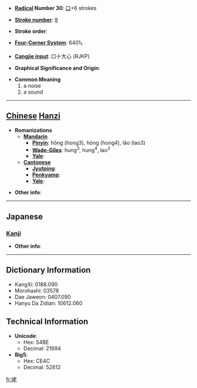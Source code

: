 * '''[[Wiktionary:Chinese radical index| Radical]] Number 30''': [[Wiktionary:Chinese radical index 口|口]]+6 strokes

* '''[[Wiktionary:Chinese total strokes index|Stroke number]]''': [[Wiktionary:Chinese total strokes index 9|9]]

* '''Stroke order''': 

* '''[[Wiktionary:Chinese four corner index|Four-Corner System]]''': 6401<sub>1</sub>

* '''[[Wiktionary:Chinese Cangjie index|Cangjie input]]''': 口十大心 (RJKP)

* '''Graphical Significance and Origin''': 

* '''Common Meaning'''
*#a noise
*# a sound


----

== [[Chinese]] [[Hanzi]] ==

* '''Romanizations'''
** '''[[Mandarin]]'''
*** '''[[Pinyin]]''': hǒng (hong3), hòng (hong4), lǎo (lao3)
*** '''[[Wade-Giles]]''': hung<sup>3</sup>, hung<sup>4</sup>, lao<sup>3</sup>
*** '''[[Yale]]''': 
** '''[[Cantonese]]'''
*** '''[[Jyutping]]''':
*** '''[[Penkyamp]]''': 
*** '''[[Yale]]''': 

* '''Other info''': 

----

==Japanese==
===[[Kanji]]===
{{kanji|on readings=[[ろう]] (rō)
|kun readings=[[こえ]] (koe)
}}

* '''Other info''':  

----

== Dictionary Information ==

* KangXi: 0188.090
* Morohashi: 03578
* Dae Jaweon: 0407.090
* Hanyu Da Zidian: 10612.060

== Technical Information ==

* '''Unicode''':
** Hex: 54BE
** Decimal: 21694
* '''Big5''':
** Hex: CE4C
** Decimal: 52812

[[fr:咾]]